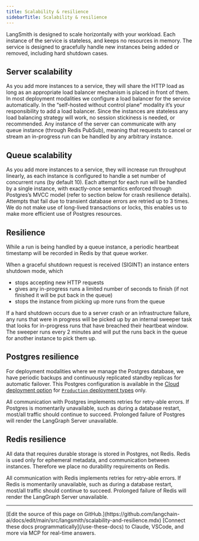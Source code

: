 ```yaml
---
title: Scalability & resilience
sidebarTitle: Scalability & resilience
---
```


LangSmith is designed to scale horizontally with your workload. Each instance of the service is stateless, and keeps no resources in memory. The service is designed to gracefully handle new instances being added or removed, including hard shutdown cases.

## Server scalability

As you add more instances to a service, they will share the HTTP load as long as an appropriate load balancer mechanism is placed in front of them. In most deployment modalities we configure a load balancer for the service automatically. In the “self-hosted without control plane” modality it’s your responsibility to add a load balancer. Since the instances are stateless any load balancing strategy will work, no session stickiness is needed, or recommended. Any instance of the server can communicate with any queue instance (through Redis PubSub), meaning that requests to cancel or stream an in-progress run can be handled by any arbitrary instance.

## Queue scalability

As you add more instances to a service, they will increase run throughput linearly, as each instance is configured to handle a set number of concurrent runs (by default 10). Each attempt for each run will be handled by a single instance, with exactly-once semantics enforced through Postgres’s MVCC model (refer to section below for crash resilience details). Attempts that fail due to transient database errors are retried up to 3 times. We do not make use of long-lived transactions or locks, this enables us to make more efficient use of Postgres resources.

## Resilience

While a run is being handled by a queue instance, a periodic heartbeat timestamp will be recorded in Redis by that queue worker.

When a graceful shutdown request is received (SIGINT) an instance enters shutdown mode, which

* stops accepting new HTTP requests
* gives any in-progress runs a limited number of seconds to finish (if not finished it will be put back in the queue)
* stops the instance from picking up more runs from the queue

If a hard shutdown occurs due to a server crash or an infrastructure failure, any runs that were in progress will be picked up by an internal sweeper task that looks for in-progress runs that have breached their heartbeat window. The sweeper runs every 2 minutes and will put the runs back in the queue for another instance to pick them up.

## Postgres resilience

For deployment modalities where we manage the Postgres database, we have periodic backups and continuously replicated standby replicas for automatic failover. This Postgres configuration is available in the [Cloud deployment option](/langsmith/cloud) for [`Production` deployment types](/langsmith/control-plane#deployment-types) only.

All communication with Postgres implements retries for retry-able errors. If Postgres is momentarily unavailable, such as during a database restart, most/all traffic should continue to succeed. Prolonged failure of Postgres will render the LangGraph Server unavailable.

## Redis resilience

All data that requires durable storage is stored in Postgres, not Redis. Redis is used only for ephemeral metadata, and communication between instances. Therefore we place no durability requirements on Redis.

All communication with Redis implements retries for retry-able errors. If Redis is momentarily unavailable, such as during a database restart, most/all traffic should continue to succeed. Prolonged failure of Redis will render the LangGraph Server unavailable.

---

<Callout icon="pen-to-square" iconType="regular">
    [Edit the source of this page on GitHub.](https://github.com/langchain-ai/docs/edit/main/src/langsmith/scalability-and-resilience.mdx)
</Callout>
<Tip icon="terminal" iconType="regular">
    [Connect these docs programmatically](/use-these-docs) to Claude, VSCode, and more via MCP for    real-time answers.
</Tip>
